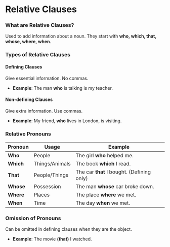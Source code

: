 # Relative Clauses

### What are Relative Clauses?

Used to add information about a noun. They start with **who, which, that, whose, where, when**.

### Types of Relative Clauses

#### Defining Clauses

Give essential information. No commas.  

- **Example**: The man **who** is talking is my teacher.

#### Non-defining Clauses

Give extra information. Use commas.  

- **Example**: My friend, **who** lives in London, is visiting.

### Relative Pronouns

<table>
  <thead>
    <tr>
      <th>Pronoun</th>
      <th>Usage</th>
      <th>Example</th>
    </tr>
  </thead>
  <tbody>
    <tr>
      <td><strong>Who</strong></td>
      <td>People</td>
      <td>The girl <strong>who</strong> helped me.</td>
    </tr>
    <tr>
      <td><strong>Which</strong></td>
      <td>Things/Animals</td>
      <td>The book <strong>which</strong> I read.</td>
    </tr>
    <tr>
      <td><strong>That</strong></td>
      <td>People/Things</td>
      <td>The car <strong>that</strong> I bought. (Defining only)</td>
    </tr>
    <tr>
      <td><strong>Whose</strong></td>
      <td>Possession</td>
      <td>The man <strong>whose</strong> car broke down.</td>
    </tr>
    <tr>
      <td><strong>Where</strong></td>
      <td>Places</td>
      <td>The place <strong>where</strong> we met.</td>
    </tr>
    <tr>
      <td><strong>When</strong></td>
      <td>Time</td>
      <td>The day <strong>when</strong> we met.</td>
    </tr>
  </tbody>
</table>

### Omission of Pronouns

Can be omitted in defining clauses when they are the object.  

- **Example**: The movie **(that)** I watched.
